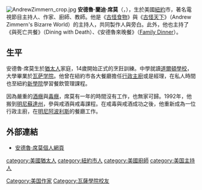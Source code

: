 [[File:AndrewZimmern_crop.jpg|thumb]]
'''安德魯·蘭迪·席莫'''（{{lang|en|Andrew Randy S. Zimmern}}，{{bd|1961年|7月4日|||catIdx=Zimmern, Andrew}}），生於美國[[紐約|紐約]]市，著名電視節目主持人、作家、廚師、教師。他是《[[古怪食物|古怪食物]]》與《[[古怪天下|古怪天下]]》（Andrew Zimmern's Bizarre World）的主持人，共同製作人與旁白。此外，他也主持了《與死亡共餐》（Dining with Death）、《安德魯來晚餐》（[[Family_Dinner|Family Dinner]]）。

==生平==
安德魯·席莫生於[[猶太人|猶太人]]家庭，14歲開始正式的烹飪訓練。中學就讀[[道爾頓學校|道爾頓學校]]，大學畢業於[[瓦萨学院|瓦萨学院]]。他曾在紐約市各大餐廳擔任[[行政主廚|行政主廚]]或是經理，在私人時間也至紐約[[新學院|新學院]]學習餐飲管理課程。

因為嚴重的[[酒癮|酒癮]]與[[毒癮|毒癮]]，席莫有一年的時間沒有工作，也無家可歸。1992年，他搬到[[明尼蘇達州|明尼蘇達州]]，參與戒酒與戒毒課程。在戒毒與戒酒成功之後，他重新成為一位行政主廚，在[[明尼阿波利斯|明尼阿波利斯]]的餐廳工作。

==外部連結==
* [http://www.andrewzimmern.com/ 安德魯·席莫個人網頁] {{Wayback|url=http://www.andrewzimmern.com/ |date=20210311012301 }}
{{Authority control}}
{{DEFAULTSORT:Zimmern, Andrew}}
[[category:美國猶太人|category:美國猶太人]]
[[category:紐約市人|category:紐約市人]]
[[Category:美国作家|Category:美国作家]]
[[category:美國廚師|category:美國廚師]]
[[category:美国主持人|category:美国主持人]]
[[Category:瓦薩學院校友|Category:瓦薩學院校友]]